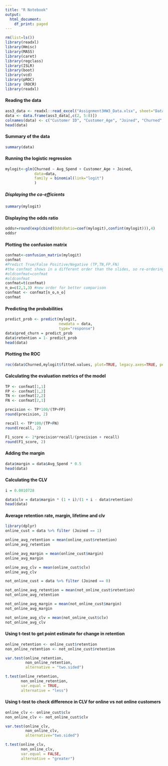 ```yaml
---
title: "R Notebook"
output:
  html_document:
    df_print: paged
---
```


```r
rm(list=ls())
library(readxl)
library(Hmisc)
library(MASS)
library(caret)
library(regclass)
library(ISLR)
library(boot)
library(vcd)
library(pROC)
library (ROCR)
library(readxl)
```

#### Reading the data

```r
ass3_data <- readxl::read_excel("Assignment3HW3_Data.xlsx", sheet="Data 3")
data <- data.frame(ass3_data[,c(2, 5:8)])
colnames(data) <- c("Customer ID", "Customer_Age", "Joined", "Churned", "Avg_Spend")
head(data)
```

#### Summary of the data

```r
summary(data)
```

#### Running the logistic regression

```r
mylogit<-glm(Churned ~ Avg_Spend + Customer_Age + Joined, 
             data=data, 
             family = binomial(link="logit")
             )
```

##### Displaying the co-efficients

```r
summary(mylogit)
```

#### Displaying the odds ratio

```r
oddsr=round(exp(cbind(OddsRatio=coef(mylogit),confint(mylogit))),4)
oddsr
```

#### Plotting the confusion matrix

```r
confmat<-confusion_matrix(mylogit) 
confmat
#Predict True/False Positive/Negative (TP,TN,FP.FN)
#the confmat shows in a different order than the slides, so re-ordering.
#oldconfmat=confmat
#oldconfmat
confmat=t(confmat) 
n_o=c(2,1,3) #new order for better comparison
confmat <- confmat[n_o,n_o]
confmat
```

#### Predicting the probabilities

```r
predict_prob <- predict(mylogit,
                        newdata = data,
                        type="response")
data$pred_churn = predict_prob
data$retention = 1- predict_prob
head(data)
```

#### Plotting the ROC

```r
roc(data$Churned,mylogit$fitted.values, plot=TRUE, legacy.axes=TRUE, percent=TRUE, xlab="FP Rate", ylab="TP Rate",print.auc=TRUE)
```

#### Calculating the evaluation metrics of the model

```r
TP <- confmat[1,1]
FP <- confmat[1,2]
TN <- confmat[2,2]
FN <- confmat[2,1]

precision <- TP*100/(TP+FP)
round(precision, 2)

recall <- TP*100/(TP+FN)
round(recall, 2)

F1_score <- 2*precision*recall/(precision + recall)
round(F1_score, 2)
```


#### Adding the margin

```r
data$margin = data$Avg_Spend * 0.5
head(data)
```

#### Calculating the CLV

```r
i = 0.0010728

data$clv = data$margin * (1 + i)/(1 + i - data$retention)
head(data)
```

#### Average retention rate, margin, lifetime and clv

```r
library(dplyr)
online_cust = data %>% filter (Joined == 1)

online_avg_retention = mean(online_cust$retention)
online_avg_retention

online_avg_margin = mean(online_cust$margin)
online_avg_margin

online_avg_clv = mean(online_cust$clv)
online_avg_clv

not_online_cust = data %>% filter (Joined == 0)

not_online_avg_retention = mean(not_online_cust$retention)
not_online_avg_retention

not_online_avg_margin = mean(not_online_cust$margin)
not_online_avg_margin

not_online_avg_clv = mean(not_online_cust$clv)
not_online_avg_clv
```

#### Using t-test to get point estimate for change in retention

```r
online_retention <- online_cust$retention
non_online_retention <- not_online_cust$retention

var.test(online_retention,
         non_online_retention,
         alternative = "two.sided")

t.test(online_retention,
       non_online_retention,
       var.equal = TRUE,
       alternative = "less")
```

#### Using t-test to check difference in CLV for online vs not online customers

```r
online_clv <- online_cust$clv
non_online_clv <- not_online_cust$clv

var.test(online_clv,
         non_online_clv,
         alternative="two.sided")

t.test(online_clv,
       non_online_clv,
       var.equal = FALSE,
       alternative = "greater")
```
